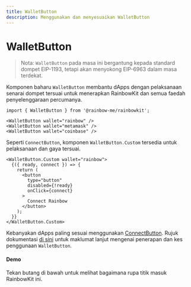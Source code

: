 ```yaml
---
title: WalletButton
description: Menggunakan dan menyesuaikan WalletButton
---
```


# WalletButton

> Nota: `WalletButton` pada masa ini bergantung kepada standard dompet EIP-1193, tetapi akan menyokong EIP-6963 dalam masa terdekat.

Komponen baharu `WalletButton` membantu dApps dengan pelaksanaan senarai dompet tersuai untuk menerapkan RainbowKit dan semua faedah penyelenggaraan percumanya.

```tsx
import { WalletButton } from '@rainbow-me/rainbowkit';

<WalletButton wallet="rainbow" />
<WalletButton wallet="metamask" />
<WalletButton wallet="coinbase" />
```

Seperti `ConnectButton`, komponen `WalletButton.Custom` tersedia untuk pelaksanaan dan gaya tersuai.

```tsx
<WalletButton.Custom wallet="rainbow">
  {({ ready, connect }) => {
    return (
      <button
        type="button"
        disabled={!ready}
        onClick={connect}
      >
        Connect Rainbow
      </button>
    );
  }}
</WalletButton.Custom>
```

Kebanyakan dApps paling sesuai menggunakan [ConnectButton](https://www.rainbowkit.com/docs/connect-button). Rujuk dokumentasi [di sini](https://www.rainbowkit.com/docs/wallet-button) untuk maklumat lanjut mengenai penerapan dan kes penggunaan `WalletButton`.

#### Demo

Tekan butang di bawah untuk melihat bagaimana rupa titik masuk RainbowKit ini.

<WalletButtonDemo />
